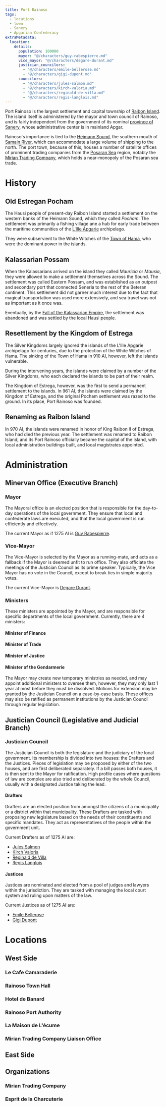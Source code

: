 ```yaml
---
title: Port Rainoso
tags:
  - locations
  - town
  - Sanery
  - Apgarian Confederacy
extraMetadata:
  location:
    details:
      population: 100000
      mayor: "@/characters/guy-rabespierre.md"
      vice_mayor: "@/characters/degare-durant.md"
      justician_councilors:
        - "@/characters/emile-bellerose.md"
        - "@/characters/gigi-dupont.md"
      councilors:
        - "@/characters/jules-salmon.md"
        - "@/characters/kirch-valoria.md"
        - "@/characters/reginald-de-villa.md"
        - "@/characters/regis-langlois.md"
---
```


<Incomplete />

Port Rainoso is the largest settlement and capital township of
[Raibon Island](./raibon-island.mdx). The island itself is administered by the
mayor and town council of Rainoso, and is fairly independent from the government
of its nominal [province of Sanery](./sanery.mdx), whose administrative center
is in mainland Apgar.

Rainoso's importance is tied to the [Heimann Sound](./heimann-sound.mdx), the
southern mouth of [Samain River](./samain-river.mdx), which can accommodate a
large volume of shipping to the north. The port town, because of this, houses a
number of satellite offices of prominent trading companies from the
[Posaran Sea](./posaran-sea.mdx) region, notably the
[Mirian Trading Company](../organizations/mirian-trading-company.mdx), which
holds a near-monopoly of the Posaran sea trade.

# History

## Old Estregan Pocham

The Hausi people of present-day Raibon Island started a settlement on the
western banks of the Heimann Sound, which they called _Pocham_. The settlement
was primarily a fishing village ane a hub for early trade between the maritime
communities of the [L'Ille Apgarie](./l-illes-apgarie.mdx) archipelago.

They were subservient to the White Witches of the [Town of Hama](./hama.mdx),
who were the dominant power in the islands.

## Kalassarian Possam

When the Kalassarians arrived on the island they called _Mauricia_ or _Mausia_,
they were allowed to make a settlement themselves across the Sound. The
settlement was called Eastern Possam, and was established as an outpost and
secondary port that connected Seneria to the rest of the Beteran continent. This
settlement did not garner much interest due to the fact that magical
transportation was used more extensively, and sea travel was not as important as
it once was.

Eventually, by the
[Fall of the Kalassarian Empire](../events/fall-of-the-kalassarian-empire.mdx),
the settlement was abandoned and was settled by the local Hausi people.

## Resettlement by the Kingdom of Estrega

The Silver Kingdoms largely ignored the islands of the L'Ille Apgarie
archipelago for centuries, due to the protection of the White Witches of Hama.
The sinking of the Town of Hama in 910 AI, however, left the islands vulnerable.

During the intervening years, the islands were claimed by a number of the Silver
Kingdoms, who each declared the islands to be part of their realm.

The Kingdom of Estrega, however, was the first to send a permanent settlement to
the islands. In 961 AI, the islands were claimed by the Kingdom of Estrega, and
the original Pocham settlement was razed to the ground. In its place, Port
Rainoso was founded.

## Renaming as Raibon Island

In 970 AI, the islands were renamed in honor of King Raibon II of Estrega, who
had died the previous year. The settlement was renamed to Raibon Island, and its
Port Rainoso officially became the capital of the island, with local
administration buildings built, and local magistrates appointed.

# Administration

## Minervan Office (Executive Branch)

### Mayor

The Mayoral office is an elected position that is responsible for the day-to-day
operations of the local government. They ensure that local and confederate laws
are executed, and that the local government is run efficiently and effectively.

The current Mayor as if 1275 AI is
[Guy Rabespierre](../characters/guy-rabespierre.mdx).

### Vice-Mayor

The Vice-Mayor is selected by the Mayor as a running-mate, and acts as a
fallback if the Mayor is deemed unfit to run office. They also officiate the
meetings of the Justician Council as its prime speaker. Typically, the Vice
Mayor has no vote in the Council, except to break ties in simple majority votes.

The current Vice-Mayor is [Degare Durant](../characters/degare-durant.mdx).

### Ministers

These ministers are appointed by the Mayor, and are responsible for specific
departments of the local government. Currently, there are 4 ministers:

#### Minister of Finance

#### Minister of Trade

#### Minister of Justice

#### Minister of the Gendarmerie

The Mayor may create new temporary ministries as needed, and may appoint
additional ministers to oversee them, however, they may only last 1 year at most
before they must be dissolved. Motions for extension may be granted by the
Justician Council on a case-by-case basis. These offices may also be ratified as
permanent institutions by the Justician Council through regular legislation.

## Justician Council (Legislative and Judicial Branch)

### Justician Council

The Justician Council is both the legislature and the judiciary of the local
government. Its membership is divided into two houses: the Drafters and the
Justices. Pieces of legislation may be proposed by either of the two houses, and
are first deliberated separately. If a bill passes both houses, it is then sent
to the Mayor for ratification. High profile cases where questions of law are
complex are also tried and deliberated by the whole Council, usually with a
designated Justice taking the lead.

#### Drafters

Drafters are an elected position from amongst the citizens of a municipality or
a district within that municipality. These Drafters are tasked with proposing
new legislature based on the needs of their constituents and specific mandates.
They act as representatives of the people within the government unit.

Current Drafters as of 1275 AI are:

- [Jules Salmon](../characters/jules-salmon.mdx)
- [Kirch Valoria](../characters/kirch-valoria.mdx)
- [Reginald de Villa](../characters/reginald-de-villa.mdx)
- [Regis Langlois](../characters/regis-langlois.mdx)

#### Justices

Justices are nominated and elected from a pool of judges and lawyers within the
jurisdiction. They are tasked with managing the local court system and ruling
upon matters of the law.

Current Justices as of 1275 AI are:

- [Emile Bellerose](../characters/emile-bellerose.mdx)
- [Gigi Dupont](../characters/gigi-dupont.mdx)

# Locations

## West Side

### Le Cafe Camaraderie

### Rainoso Town Hall

### Hotel de Banard

### Rainoso Port Authority

### La Maison de L'écume

### Mirian Trading Company Liaison Office

## East Side

## Organizations

### Mirian Trading Company

### Esprit de la Charcuterie
